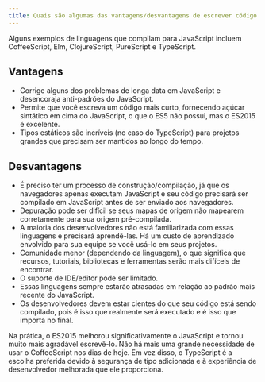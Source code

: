 ```yaml
---
title: Quais são algumas das vantagens/desvantagens de escrever código JavaScript em uma linguagem que compila para JavaScript?
---
```


Alguns exemplos de linguagens que compilam para JavaScript incluem CoffeeScript, Elm, ClojureScript, PureScript e TypeScript.

## Vantagens

-   Corrige alguns dos problemas de longa data em JavaScript e desencoraja anti-padrões do JavaScript.
-   Permite que você escreva um código mais curto, fornecendo açúcar sintático em cima do JavaScript, o que o ES5 não possui, mas o ES2015 é excelente.
-   Tipos estáticos são incríveis (no caso do TypeScript) para projetos grandes que precisam ser mantidos ao longo do tempo.

## Desvantagens

-   É preciso ter um processo de construção/compilação, já que os navegadores apenas executam JavaScript e seu código precisará ser compilado em JavaScript antes de ser enviado aos navegadores.
-   Depuração pode ser difícil se seus mapas de origem não mapearem corretamente para sua origem pré-compilada.
-   A maioria dos desenvolvedores não está familiarizada com essas linguagens e precisará aprendê-las. Há um custo de aprendizado envolvido para sua equipe se você usá-lo em seus projetos.
-   Comunidade menor (dependendo da linguagem), o que significa que recursos, tutoriais, bibliotecas e ferramentas serão mais difíceis de encontrar.
-   O suporte de IDE/editor pode ser limitado.
-   Essas linguagens sempre estarão atrasadas em relação ao padrão mais recente do JavaScript.
-   Os desenvolvedores devem estar cientes do que seu código está sendo compilado, pois é isso que realmente será executado e é isso que importa no final.

Na prática, o ES2015 melhorou significativamente o JavaScript e tornou muito mais agradável escrevê-lo. Não há mais uma grande necessidade de usar o CoffeeScript nos dias de hoje. Em vez disso, o TypeScript é a escolha preferida devido à segurança de tipo adicionada e à experiência de desenvolvedor melhorada que ele proporciona.
